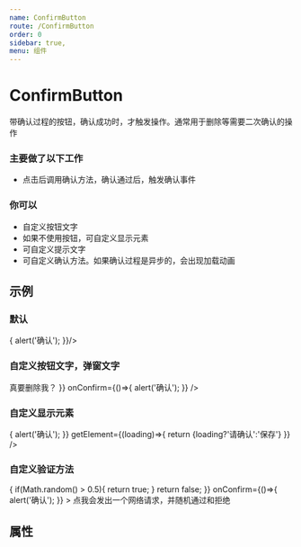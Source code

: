 ```yaml
---
name: ConfirmButton
route: /ConfirmButton
order: 0
sidebar: true,
menu: 组件
---
```



# ConfirmButton
带确认过程的按钮，确认成功时，才触发操作。通常用于删除等需要二次确认的操作


### 主要做了以下工作

+ 点击后调用确认方法，确认通过后，触发确认事件

### 你可以
+ 自定义按钮文字
+ 如果不使用按钮，可自定义显示元素
+ 可自定义提示文字
+ 可自定义确认方法。如果确认过程是异步的，会出现加载动画

## 示例

### 默认
<Playground>
  <ConfirmButton onConfirm={()=>{
    alert('确认');
  }}/>
</Playground>

### 自定义按钮文字，弹窗文字
<Playground>
  <ConfirmButton 
    text="移到回收站"
    modalContent={{
      title:'这个操作可逆',
      content:<span>真要<span style={{color:'red'}}>删除</span>我？</span>
    }}
    onConfirm={()=>{
      alert('确认');
    }}
  />
</Playground>

### 自定义显示元素
<Playground>
  <ConfirmButton 
    onConfirm={()=>{
      alert('确认');
    }}
    getElement={(loading)=>{
      return <span>{loading?'请确认':'保存'}</span>
    }}
  />
</Playground>

### 自定义验证方法
<Playground>
  <ConfirmButton
    validate={()=>{
      if(Math.random() > 0.5){
        return true;
      }
      return false;
    }}
    onConfirm={()=>{
      alert('确认');
    }}
  >
    点我会发出一个网络请求，并随机通过和拒绝
  </ConfirmButton>
</Playground>

## 属性
<Props of={ConfirmButton} />

